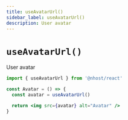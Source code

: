 ```yaml
---
title: useAvatarUrl()
sidebar_label: useAvatarUrl()
description: User avatar
---
```


# `useAvatarUrl()`

User avatar

```jsx
import { useAvatarUrl } from '@nhost/react'

const Avatar = () => {
  const avatar = useAvatarUrl()

  return <img src={avatar} alt="Avatar" />
}
```
